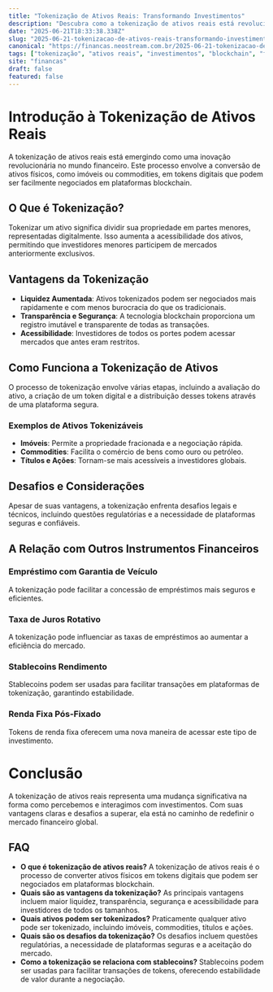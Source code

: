 ```yaml
---
title: "Tokenização de Ativos Reais: Transformando Investimentos"
description: "Descubra como a tokenização de ativos reais está revolucionando o mercado financeiro, proporcionando novas oportunidades de investimento e liquidez."
date: "2025-06-21T18:33:38.338Z"
slug: "2025-06-21-tokenizacao-de-ativos-reais-transformando-investimentos"
canonical: "https://financas.neostream.com.br/2025-06-21-tokenizacao-de-ativos-reais-transformando-investimentos"
tags: ["tokenização", "ativos reais", "investimentos", "blockchain", "finanças"]
site: "financas"
draft: false
featured: false
---
```


# Introdução à Tokenização de Ativos Reais
A tokenização de ativos reais está emergindo como uma inovação revolucionária no mundo financeiro. Este processo envolve a conversão de ativos físicos, como imóveis ou commodities, em tokens digitais que podem ser facilmente negociados em plataformas blockchain.

## O Que é Tokenização?
Tokenizar um ativo significa dividir sua propriedade em partes menores, representadas digitalmente. Isso aumenta a acessibilidade dos ativos, permitindo que investidores menores participem de mercados anteriormente exclusivos.

## Vantagens da Tokenização
- **Liquidez Aumentada**: Ativos tokenizados podem ser negociados mais rapidamente e com menos burocracia do que os tradicionais.
- **Transparência e Segurança**: A tecnologia blockchain proporciona um registro imutável e transparente de todas as transações.
- **Acessibilidade**: Investidores de todos os portes podem acessar mercados que antes eram restritos.

## Como Funciona a Tokenização de Ativos
O processo de tokenização envolve várias etapas, incluindo a avaliação do ativo, a criação de um token digital e a distribuição desses tokens através de uma plataforma segura.

### Exemplos de Ativos Tokenizáveis
- **Imóveis**: Permite a propriedade fracionada e a negociação rápida.
- **Commodities**: Facilita o comércio de bens como ouro ou petróleo.
- **Títulos e Ações**: Tornam-se mais acessíveis a investidores globais.

## Desafios e Considerações
Apesar de suas vantagens, a tokenização enfrenta desafios legais e técnicos, incluindo questões regulatórias e a necessidade de plataformas seguras e confiáveis.

## A Relação com Outros Instrumentos Financeiros
### Empréstimo com Garantia de Veículo
A tokenização pode facilitar a concessão de empréstimos mais seguros e eficientes.

### Taxa de Juros Rotativo
A tokenização pode influenciar as taxas de empréstimos ao aumentar a eficiência do mercado.

### Stablecoins Rendimento
Stablecoins podem ser usadas para facilitar transações em plataformas de tokenização, garantindo estabilidade.

### Renda Fixa Pós-Fixado
Tokens de renda fixa oferecem uma nova maneira de acessar este tipo de investimento.

# Conclusão
A tokenização de ativos reais representa uma mudança significativa na forma como percebemos e interagimos com investimentos. Com suas vantagens claras e desafios a superar, ela está no caminho de redefinir o mercado financeiro global.

## FAQ
- **O que é tokenização de ativos reais?**
  A tokenização de ativos reais é o processo de converter ativos físicos em tokens digitais que podem ser negociados em plataformas blockchain.
- **Quais são as vantagens da tokenização?**
  As principais vantagens incluem maior liquidez, transparência, segurança e acessibilidade para investidores de todos os tamanhos.
- **Quais ativos podem ser tokenizados?**
  Praticamente qualquer ativo pode ser tokenizado, incluindo imóveis, commodities, títulos e ações.
- **Quais são os desafios da tokenização?**
  Os desafios incluem questões regulatórias, a necessidade de plataformas seguras e a aceitação do mercado.
- **Como a tokenização se relaciona com stablecoins?**
  Stablecoins podem ser usadas para facilitar transações de tokens, oferecendo estabilidade de valor durante a negociação.